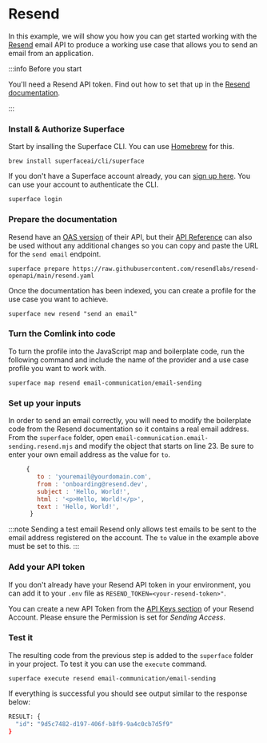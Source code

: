 # Resend

In this example, we will show you how you can get started working with the [Resend](https://resend.com/) email API to produce a working use case that allows you to send an email from an application.

:::info Before you start

You'll need a Resend API token. Find out how to set that up in the [Resend documentation](https://resend.com/docs/introduction).

:::

<div class="count-steps-h3">

### Install & Authorize Superface

Start by insalling the Superface CLI. You can use [Homebrew](https://brew.sh/) for this.

```shell
brew install superfaceai/cli/superface
```

If you don't have a Superface account already, you can [sign up here](https://superface.ai/create-account). You can use your account to authenticate the CLI.

```shell
superface login
```

### Prepare the documentation

Resend have an [OAS version](https://raw.githubusercontent.com/resendlabs/resend-openapi/main/resend.yaml) of their API, but their [API Reference](https://resend.com/docs/api-reference/introduction) can also be used without any additional changes so you can copy and paste the URL for the `send email` endpoint.

```shell
superface prepare https://raw.githubusercontent.com/resendlabs/resend-openapi/main/resend.yaml
```

Once the documentation has been indexed, you can create a profile for the use case you want to achieve.

```shell
superface new resend "send an email"
```

### Turn the Comlink into code

To turn the profile into the JavaScript map and boilerplate code, run the following command and include the name of the provider and a use case profile you want to work with.

```shell
superface map resend email-communication/email-sending
```

### Set up your inputs

In order to send an email correctly, you will need to modify the boilerplate code from the Resend documentation so it contains a real email address. From the `superface` folder, open `email-communication.email-sending.resend.mjs` and modify the object that starts on line 23. Be sure to enter your own email address as the value for `to`.

```js
     {
        to : 'youremail@yourdomain.com',
        from : 'onboarding@resend.dev',
        subject : 'Hello, World!',
        html : '<p>Hello, World!</p>',
        text : 'Hello, World!',
      }
```

:::note Sending a test email
Resend only allows test emails to be sent to the email address registered on the account. The `to` value in the example above must be set to this.
:::

### Add your API token

If you don't already have your Resend API token in your environment, you can add it to your `.env` file as `RESEND_TOKEN=<your-resend-token>"`.

You can create a new API Token from the [API Keys section](https://resend.com/api-keys) of your Resend Account. Please ensure the Permission is set for _Sending Access_.

### Test it

The resulting code from the previous step is added to the `superface` folder in your project. To test it you can use the `execute` command.

```shell
superface execute resend email-communication/email-sending
```

If everything is successful you should see output similar to the response below:

```bash
RESULT: {
  "id": "9d5c7482-d197-406f-b8f9-9a4c0cb7d5f9"
}
```

</div>

